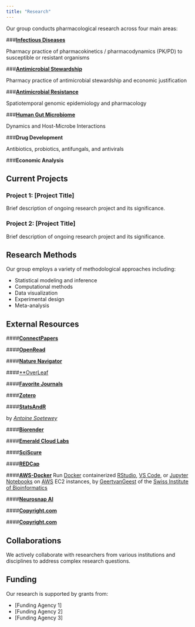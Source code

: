 ```yaml
---
title: "Research"
---
```


<!--- # Research Areas -->

Our group conducts pharmacological research across four main areas:


::: {.grid}

::: {.g-col-4}
###[**Infectious Diseases**](research/infectiousdiseases.qmd)

Pharmacy practice of pharmacokinetics / pharmacodynamics (PK/PD) to susceptible or resistant organisms

:::

::: {.g-col-4}
###[**Antimicrobial Stewardship**](research/antimicrobialstewardship.qmd)

Pharmacy practice of antimicrobial stewardship and economic justification

:::

::: {.g-col-4}
###[**Antimicrobial Resistance**](research/antimicrobialresistance.qmd)

Spatiotemporal genomic epidemiology and pharmacology

:::

::: {.g-col-4}
###[**Human Gut Microbiome** ](research/humangutmicrobiome.qmd)

Dynamics and Host-Microbe Interactions

:::

::: {.g-col-4}

###**Drug Development**

Antibiotics, probiotics, antifungals, and antivirals

:::

::: {.g-col-4}

###**Economic Analysis**


:::

:::


## Current Projects

### Project 1: \[Project Title\]

Brief description of ongoing research project and its significance.

### Project 2: \[Project Title\]

Brief description of ongoing research project and its significance.

## Research Methods

Our group employs a variety of methodological approaches including:

-   Statistical modeling and inference
-   Computational methods
-   Data visualization
-   Experimental design
-   Meta-analysis

## External Resources


::: {.grid}
::: {.g-col-4}
####[**ConnectPapers** ](https://www.connectedpapers.com/)

:::
::: {.g-col-4}
####[**OpenRead**](https://www.openread.academy/)

:::
::: {.g-col-4}
####[**Nature Navigator**](https://navigator.nature.com/)

:::
::: {.g-col-4}
####[**OverLeaf](https://www.overleaf.com/)

:::
::: {.g-col-4}
####[**Favorite Journals**](https://pubmed.ncbi.nlm.nih.gov/?term=%27SEARCH-TERM%27%20AND%20(%221476-4687%22%5Bta%5D%20OR%20%222058-5276%22%5Bta%5D%20OR%20%221740-1534%22%5Bta%5D%20OR%20%221474-1784%22%5Bta%5D%20OR%20%221548-7105%22%5Bta%5D%20OR%20%221533-4406%22%5Bta%5D%20OR%20%221474-547X%22%5Bta%5D%20OR%20%221538-3598%22%5Bta%5D%20OR%20%221097-4172%22%5Bta%5D%20OR%20%221934-6069%22%5Bta%5D%20OR%20%221095-9203%22%5Bta%5D%20OR%20%221537-6591%22%5Bta%5D%20OR%20%221474-4457%22%5Bta%5D%20OR%20%222666-5247%22%5Bta%5D%20OR%20%221098-6596%22%5Bta%5D%20OR%20%221095-8274%22%5Bta%5D%20OR%20%221946-6242%22%5Bta%5D%20OR%20%221529-2916%22%5Bta%5D%20OR%20%221474-1741%22%5Bta%5D%20OR%20%221759-5053%22%5Bta%5D%20OR%20%221535-2900%22%5Bta%5D%20OR%20%221546-170X%22%5Bta%5D%20OR%20%221545-9985%22%5Bta%5D%20OR%20%221476-5381%22%5Bta%5D%20OR%20%221476-4679%22%5Bta%5D%20OR%20%221755-4349%22%5Bta%5D%20OR%20%222522-5839%22%5Bta%5D%20OR%20%222522-5812%22%5Bta%5D%20OR%20%221750-2799%22%5Bta%5D%20OR%20%222056-676X%22%5Bta%5D%20OR%20%222662-8449%22%5Bta%5D%20OR%20%221521-0081%22%5Bta%5D%20OR%20%221521-0103%22%5Bta%5D%20OR%20%221553-7374%22%5Bta%5D%20OR%20%222470-9468%22%5Bta%5D%20OR%20%221362-4962%22%5Bta%5D%20OR%20%221474-760X%22%5Bta%5D%20OR%20%221471-0064%22%5Bta%5D%20OR%20%221367-4811%22%5Bta%5D%20OR%20%221520-5126%22%5Bta%5D%20OR%20%221549-9626%22%5Bta%5D%20OR%20%221549-960X%22%5Bta%5D%20OR%20%222662-8457%22%5Bta%5D%20OR%20%221546-1696%22%5Bta%5D%20OR%20%221546-1718%22%5Bta%5D%20OR%20%221471-0080%22%5Bta%5D%20OR%20%221474-1776%22%5Bta%5D%20OR%20%221473-3099%22%5Bta%5D%20OR%20%221756-1833%22%5Bta%5D%20OR%20%221520-6890%22%5Bta%5D%20OR%20%221545-3278%22%5Bta%5D%20OR%20%221545-3251%22%5Bta%5D%20OR%20%221545-4509%22%5Bta%5D%20OR%20%221522-1601%22%5Bta%5D%20OR%20%221522-1210%22%5Bta%5D%20OR%20%221522-1563%22%5Bta%5D%20OR%20%221522-1555%22%5Bta%5D%20OR%20%221522-1539%22%5Bta%5D%20OR%20%221522-1547%22%5Bta%5D%20OR%20%221522-1466%22%5Bta%5D%20OR%20%221531-2267%22%5Bta%5D%20OR%20%221758-0463%22%5Bta%5D))

:::
::: {.g-col-4}
####[**Zotero**](https://www.zotero.org/)

:::
::: {.g-col-4}
####[**StatsAndR**](https://statsandr.com/) 

by [*Antoine Soetewey*](https://antoinesoetewey.com/)
:::
::: {.g-col-4}
####[**Biorender**](https://www.biorender.com/)

:::
::: {.g-col-4}
####[**Emerald Cloud Labs**](https://www.emeraldcloudlab.com/)

:::
::: {.g-col-4}
####[**SciScure**](https://www.scisure.com/)

:::
::: {.g-col-4}
####[**REDCap**](https://project-redcap.org/)

:::
::: {.g-col-4}
####[**AWS-Docker**](https://sib-swiss.github.io/AWS-docker/)
Run [Docker](https://www.docker.com/) containerized [RStudio](https://posit.co/), [VS Code](https://code.visualstudio.com/), or [Jupyter Notebooks](https://jupyter.org/) on [AWS](https://aws.amazon.com/) EC2 instances, 
by [GeertvanGeest](https://github.com/GeertvanGeest) of the [Swiss Institute of Bioinformatics](https://www.sib.swiss/)

:::
::: {.g-col-4}
####[**Neurosnap AI**](https://neurosnap.ai/)

:::
::: {.g-col-4}
####[**Copyright.com**](https://www.copyright.com/)
:::
::: {.g-col-4}
####[**Copyright.com**](https://www.copyright.com/)
:::

:::

## Collaborations

We actively collaborate with researchers from various institutions and disciplines to address complex research questions.

## Funding

Our research is supported by grants from:

-   \[Funding Agency 1\]
-   \[Funding Agency 2\]
-   \[Funding Agency 3\]
